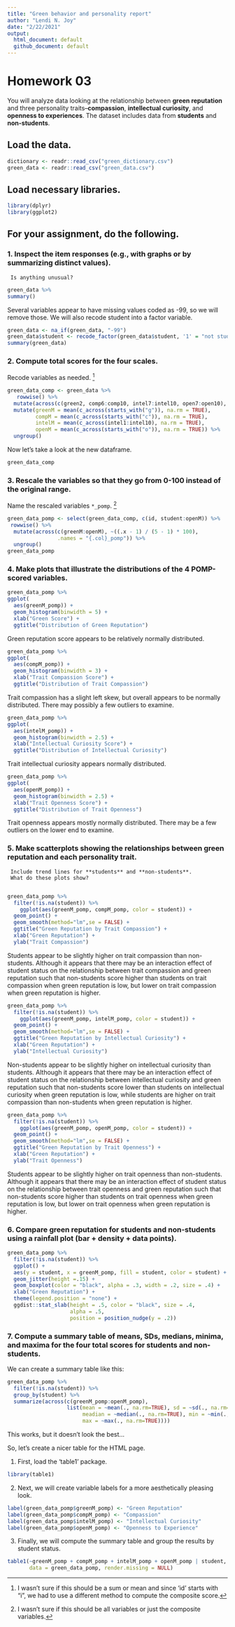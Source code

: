 ```yaml
---
title: "Green behavior and personality report"
author: "Lendi N. Joy"
date: "2/22/2021"
output: 
  html_document: default
  github_document: default
--- 
```

# Homework 03

You will analyze data looking at the relationship between **green reputation** and three personality traits--**compassion**, **intellectual curiosity**, and **openness to experiences**.
The dataset includes data from **students** and **non-students**.


## Load the data.
```r
dictionary <- readr::read_csv("green_dictionary.csv")
green_data <- readr::read_csv("green_data.csv")
```

## Load necessary libraries.
```r
library(dplyr)
library(ggplot2)
```

## For your assignment, do the following.

###  1. Inspect the item responses (e.g., with graphs or by summarizing distinct values). 
     Is anything unusual?
```r
green_data %>% 
summary()
```

Several variables appear to have missing values coded as -99, so we will remove those. We will also recode student into a factor variable.

```r
green_data <- na_if(green_data, "-99") 
green_data$student <- recode_factor(green_data$student, '1' = "not student", '2' = "student")
summary(green_data)
```

###  2. Compute total scores for the four scales.  
Recode variables as needed. [^1]   

```r
green_data_comp <- green_data %>% 
   rowwise() %>% 
  mutate(across(c(green2, comp6:comp10, intel7:intel10, open7:open10), ~(6 - .x))) %>% 
  mutate(greenM = mean(c_across(starts_with("g")), na.rm = TRUE), 
         compM = mean(c_across(starts_with("c")), na.rm = TRUE), 
         intelM = mean(c_across(intel1:intel10), na.rm = TRUE), 
         openM = mean(c_across(starts_with("o")), na.rm = TRUE)) %>% 
  ungroup()
```

Now let's take a look at the new dataframe.

```r
green_data_comp
```

###  3. Rescale the variables so that they go from 0-100 instead of the original range.
Name the rescaled variables `*_pomp`. [^2]   

```r
green_data_pomp <- select(green_data_comp, c(id, student:openM)) %>% 
 rowwise() %>% 
  mutate(across(c(greenM:openM), ~((.x - 1) / (5 - 1) * 100), 
                .names = "{.col}_pomp")) %>% 
  ungroup()
green_data_pomp
```
     
###  4. Make plots that illustrate the distributions of the 4 POMP-scored variables.

```r
green_data_pomp %>% 
ggplot(
  aes(greenM_pomp)) +
  geom_histogram(binwidth = 5) +
  xlab("Green Score") +
  ggtitle("Distribution of Green Reputation")
```

Green reputation score appears to be relatively normally distributed.

```r
green_data_pomp %>% 
ggplot(
  aes(compM_pomp)) +
  geom_histogram(binwidth = 3) +
  xlab("Trait Compassion Score") +
  ggtitle("Distribution of Trait Compassion")
```

Trait compassion has a slight left skew, but overall appears to be normally distributed. There may possibly a few outliers to examine.  

```r
green_data_pomp %>% 
ggplot(
  aes(intelM_pomp)) +
  geom_histogram(binwidth = 2.5) +
  xlab("Intellectual Curiosity Score") +
  ggtitle("Distribution of Intellectual Curiosity")
```

Trait intellectual curiosity appears normally distributed.

```r
green_data_pomp %>% 
ggplot(
  aes(openM_pomp)) +
  geom_histogram(binwidth = 2.5) +
  xlab("Trait Openness Score") +
  ggtitle("Distribution of Trait Openness")
```

Trait openness appears mostly normally distributed. There may be a few outliers on the lower end to examine.
  
###  5. Make scatterplots showing the relationships between **green reputation** and each personality trait.
     Include trend lines for **students** and **non-students**.
     What do these plots show?
     
```r
green_data_pomp %>% 
  filter(!is.na(student)) %>% 
    ggplot(aes(greenM_pomp, compM_pomp, color = student)) +
  geom_point() +
  geom_smooth(method="lm",se = FALSE) +
  ggtitle("Green Reputation by Trait Compassion") +
  xlab("Green Reputation") +
  ylab("Trait Compassion")
```

Students appear to be slightly higher on trait compassion than non-students. Although it appears that there may be an interaction effect of student status on the relationship between trait compassion and green reputation such that non-students score higher than students on trait compassion when green reputation is low, but lower on trait compassion when green reputation is higher. 

```r
green_data_pomp %>% 
  filter(!is.na(student)) %>% 
    ggplot(aes(greenM_pomp, intelM_pomp, color = student)) +
  geom_point() +
  geom_smooth(method="lm",se = FALSE) +
  ggtitle("Green Reputation by Intellectual Curiosity") +
  xlab("Green Reputation") +
  ylab("Intellectual Curiosity")
```

Non-students appear to be slightly higher on intellectual curiosity than students. Although it appears that there may be an interaction effect of student status on the relationship between intellectual curiosity and green reputation such that non-students score lower than students on intellectual curiosity when green reputation is low, while students are higher on trait compassion than non-students when green reputation is higher. 

```r
green_data_pomp %>% 
  filter(!is.na(student)) %>% 
    ggplot(aes(greenM_pomp, openM_pomp, color = student)) +
  geom_point() +
  geom_smooth(method="lm",se = FALSE) +
  ggtitle("Green Reputation by Trait Openness") +
  xlab("Green Reputation") +
  ylab("Trait Openness")
```

Students appear to be slightly higher on trait openness than non-students. Although it appears that there may be an interaction effect of student status on the relationship between trait openness and green reputation such that non-students score higher than students on trait openness when green reputation is low, but lower on trait openness when green reputation is higher. 

###  6. Compare **green reputation** for students and non-students using a **rainfall plot** (bar + density + data points).
```r
green_data_pomp %>% 
  filter(!is.na(student)) %>% 
  ggplot() +
  aes(y = student, x = greenM_pomp, fill = student, color = student) +
  geom_jitter(height =.15) +
  geom_boxplot(color = "black", alpha = .3, width = .2, size = .4) +
  xlab("Green Reputation") +
  theme(legend.position = "none") +
  ggdist::stat_slab(height = .5, color = "black", size = .4,
                    alpha = .5,
                    position = position_nudge(y = .2))
```

###  7. Compute a summary table of means, SDs, medians, minima, and maxima for the four total scores for students and non-students.

We can create a summary table like this:
```r
green_data_pomp %>% 
  filter(!is.na(student)) %>% 
  group_by(student) %>% 
  summarize(across(c(greenM_pomp:openM_pomp),
                   list(mean = ~mean(., na.rm=TRUE), sd = ~sd(., na.rm=TRUE), 
                        meadian = ~median(., na.rm=TRUE), min = ~min(., na.rm=TRUE), 
                        max = ~max(., na.rm=TRUE))))
```

This works, but it doesn't look the best...

So, let's create a nicer table for the HTML page.  

1. First, load the 'table1' package.

```r
library(table1)
```

2. Next, we will create variable labels for a more aesthetically pleasing look.

```r
label(green_data_pomp$greenM_pomp) <- "Green Reputation"
label(green_data_pomp$compM_pomp) <- "Compassion"
label(green_data_pomp$intelM_pomp) <- "Intellectual Curiosity"
label(green_data_pomp$openM_pomp) <- "Openness to Experience"
```

3. Finally, we will compute the summary table and group the results by student status.

```r
table1(~greenM_pomp + compM_pomp + intelM_pomp + openM_pomp | student, 
       data = green_data_pomp, render.missing = NULL)
```


[^1]: I wasn't sure if this should be a sum or mean and since 'id' starts with "i", we had to use a different method to compute the composite score.
[^2]: I wasn't sure if this should be all variables or just the composite variables.